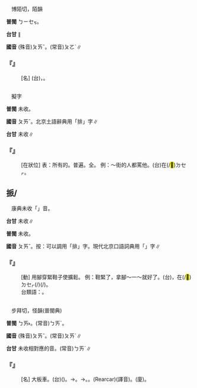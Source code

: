 
=={{ruby|迫|ㄆㄞˇ}}==

　博陌切，陌韻

'''普閩''' <rt>ㄅㄧㆤㆶ</rt>。

'''台甘''' {{ruby|(語)|ㄅㄧㆤㆶ}}{{ruby|。|ㄅㆤㆷ}}∥

'''國音''' (殊音)<rt>ㄆㄞˇ</rt>。(常音)<rt>ㄆㄛˋ</rt>∥

    

==='''『{{ruby|迫|ㄆㄞˇ}}{{ruby|擊|ㄐㄧˊ}}{{ruby|砲|ㄆㄠˋ}}』'''===
: [名] (台){{ruby|迫|ㄅㄧㆤㆶ}}{{ruby|擊|ㄍㄧㆤㆶ}}{{ruby|砲|ㄆㄠ˪}}，{{ruby|短|ㄉㆤˋ}}{{ruby|身|ㄒㄧㄣ}}{{ruby|輕|ㄎㄧㄣ}}{{ruby|便|ㄅㄧㄢ˫}}{{ruby|丌|ㆤ}}{{ruby|快|ㄎㄨㄞ˪}}{{ruby|砲|ㄆㄠ˪}}。
    

=={{ruby|<mark>&#xf91ae;</mark>|ㄆㄞˇ}}==

　擬字

'''普閩''' 未收。

'''國音''' <rt>ㄆㄞˇ</rt>。北京土語辭典用「排」字∥

'''台甘''' 未收∥

    

==='''『{{ruby|<mark>&#xf91ae;</mark>|ㄆㄞˇ}}』'''===
: [在狀位] 表：所有的。普遍。全。 例：～街的人都罵他。(台){{ruby|歸|ㄍㄨㄧ˫}}{{ruby|條|ㄉㄧㄠˊ}}{{ruby|街|ㄍㆤ/ㄍㄨㆤ}}{{ruby|丌|ㆤ}}{{ruby|人|ㄌㄤˊ}}{{ruby|攏|ㄌㆲˋ}}在(/<mark>&#xf9549;</mark>)<rt>ㄉㆤㆷ</rt>{{ruby|罵|ㄇㄚ˫/ㄇㆤ˫}}{{ruby|伊|·ㄧ}}。
    

==挀/{{ruby|迫|ㄆㄞˇ}}==

　康典未收「{{ruby|挀|ㄆㄞˇ}}」音。

'''台甘''' 未收∥

'''普閩''' 未收。

'''國音''' <rt>ㄆㄞˇ</rt>。按：可以調用「排」字。現代北京口語詞典用「{{ruby|迫|ㄆㄞˇ}}」字∥

    

==='''『{{ruby|挀|ㄆㄞˇ}}』'''===
: [動] 用腳穿緊鞋子使擴鬆。 例：鞋緊了，拿腳～一～就好了。(台){{ruby|鞋|ㆤˊ/ㄨㆤˊ}}{{ruby|傷|ㄒㄧㆧ/ㄒㄧㆫ}}{{ruby|緊|ㄢˊ}}，{{ruby|穿|ㄑㄧㄥ˫}}在(/<mark>&#xf9549;</mark>)<rt>ㄉㆤㆷ</rt>{{ruby|<mark>&#xffcb9;</mark>|ㄍㄧㄥ}}{{ruby|<mark>&#xffcb9;</mark>|ㄍㄧㄥ}}{{ruby|咧|ㄌㆤ˪}}{{ruby|著|ㄉㄧㄜㆷ}}(/{{ruby|都|ㄉㄜ˫}}){{ruby|會|ㄨㆤ˫/ㆤ˫}}{{ruby|好|ㄏㄜˋ}}(/{{ruby|合|ㄏㄚㆷ ͘}}){{ruby|了|ㄌㄚ˪}}。
:台類語：{{ruby|楥|ㄏㄨㄣ˪}}。
:
    

=={{ruby|排|ㄆㄞˇ}}==

　步拜切，怪韻(普閩典)

'''普閩''' <rt>ㄅㄞ˫</rt>。(常音)<rt>ㄅㄞˊ</rt>。

'''國音''' (殊音)<rt>ㄆㄞˇ</rt>。(常音)<rt>ㄆㄞˊ</rt>∥

'''台甘''' 未收相對應的音。(常音)<rt>ㄅㄞˊ</rt>∥

    

==='''『{{ruby|排|ㄆㄞˇ}}{{ruby|子|·ㄗˇ}}{{ruby|車|ㄔㄜ}}』'''===
: [名] 大板車。(台){{ruby|土|ㄊㆦˊ}}{{ruby|車|ㄑㄧㄚ}}({{ruby|用|ㄧㄥ˫/ㄧㆲ˫}}{{ruby|人|ㄌㄤˊ}}{{ruby|力|ㄌㄚㆵ ͘}}{{ruby|拖|ㄊㄨㄚ}}{{ruby|丌|ㆤ}})。→{{ruby|自|ㄗㄨ˫}}{{ruby|轉|ㄗㄨㄢˋ}}{{ruby|車|ㄑㄧㄚ}}{{ruby|拖|ㄊㄨㄚ}}{{ruby|丌|ㆤ}}。→{{ruby|馬|ㆠㆤˋ}}{{ruby|達|ㄉㄚㆵ ͘}}{{ruby|車|ㄑㄧㄚ}}{{ruby|拖|ㄊㄨㄚ}}{{ruby|丌|ㆤ}}。{{ruby|再|ㄗㄞ˪}}{{ruby|發|ㄏㄨㄚㆵ}}{{ruby|展|ㄉㄧㄢˋ}}{{ruby|做|ㄗㄨㆤ˪/ㄗㄜ˪}}{{ruby|運|ㄨㄣ˫}}{{ruby|貨|ㄏㆤ˪/ㄏㄨㆤ˪}}{{ruby|丌|ㆤ}}{{ruby|自|ㄗㄨ˫}}{{ruby|動|ㄉㆲ˫}}{{ruby|車|ㄑㄧㄚ}}。{{ruby|厘|ㄌㄧˊ}}{{ruby|仔|ㄚ}}{{ruby|巧|ㄎㄚˋ}}(Rearcar)(譯音)。(廈){{ruby|厘|ㄌㄧˊ}}{{ruby|仔|·ㆩˋ}}{{ruby|甲|ㄍㄚㆷ}}。
    
